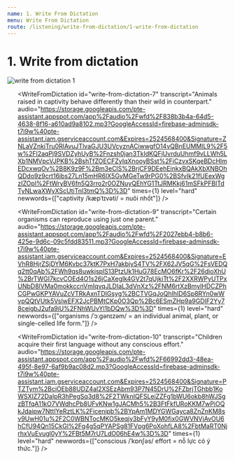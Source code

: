 ```yaml
---
name: 1. Write From Dictation
menu: Write From Dictation
route: /listening/write-from-dictation/1-write-from-dictation
---
```


# 1. Write from dictation

<Image src="/public/write-from-dictation-1.jpg" alt="write from dictation 1"/>

<ol start="1">
  <WriteFromDictation 
    transcript="A balanced diet and regular exercise are  necessary for good health."
    audio="https://storage.googleapis.com/pte-assistant.appspot.com/app%2Faudio%2Fwfd%2Fef7b4538-e8bc-4d63-b21e-07a07544291d.mp3?GoogleAccessId=firebase-adminsdk-t7i9w%40pte-assistant.iam.gserviceaccount.com&Expires=2524568400&Signature=DGfFLp4aoMQ1yXigLhuYulhIBWIa2IJsmDPY%2F%2BPfBa7ioaGhfGGxbstF2sgPfeY0ZfMScdeRJEiEot9I%2FQoCB4KVmAFppu9bHVkwPATmqbwLRJoYpdx9idyEirzn%2Fb0MlqF9faA%2BFZjrKvMhIepwG8zbtCoBW2YrAaE%2FWxtUS0trRLtG23SfvUb7kBTFmG7q3%2Bfk7k58W9p%2BFWBTcl%2B43BJr0k2S8DEQ7%2BN1TrC%2BfOFwr7YNpkiWuKT1vRSzk5PyeY3dQ3vabbSZ%2FsSzKuK%2BYIgMy3%2Fbl7YZaC3lYYZ%2FSp4YhhQ9pphntX5ZRIh9jwAbBJvs7S7GPpPP6yiJQTJRlQ%3D%3D"
    times={1}
    level="medium"
    id="write-from-dictation-1"
  />

  <WriteFromDictation 
    transcript="A good research assistant is not afraid to ask questions."
    audio="https://storage.googleapis.com/pte-assistant.appspot.com/app%2Faudio%2Fwfd%2F114dfca2-72e7-4160-871c-b072ab24e0b9.mp3?GoogleAccessId=firebase-adminsdk-t7i9w%40pte-assistant.iam.gserviceaccount.com&Expires=2524568400&Signature=dq5HFJhYM32QGeejrV1zw4v44HkjK6HUHc0lRQjXFrL0b0LIID3zVDhuI7HLcWvsBb%2Br4rGf8%2BsXfhuiUNKLhhJxkKZoe4bLDqeqc8D8FpGZKfRMiv0PJfvqDgqvrDUimer6QQ0DKCBy8oV8R9okFFIIs2Muqzacx9ASAs6SwWH6WzhbSCzWwrGuGdsA16vZ4d5mglu0w%2FXGNhQHXHpF3ig0hJXD6kRm7Rro8PEoJdXHiiKndrWiREZAIRPLakzPh6ihFyK9KuSYwNvfyM7BLmtaLdMKmn58Bz54DXDxZlCedt6rhsfGnF8yTiZmdhhq7k%2FtaHPr2bh6%2FHbkMfxgAQ%3D%3D"
    times={1}
    level="medium"
    id="write-from-dictation-2"
  />

  <WriteFromDictation 
    transcript="A celebrated theory is still a great source of controversy"
    audio="https://storage.googleapis.com/pte-assistant.appspot.com/app%2Faudio%2Fwfd%2F31de9d32-6bd3-4ad9-8393-1ed703f67881.mp3?GoogleAccessId=firebase-adminsdk-t7i9w%40pte-assistant.iam.gserviceaccount.com&Expires=2524568400&Signature=SOKal5n2rINtYFOIktkDVzaWYkR00wStZgwEMT%2BLVUMRZ4%2BMhD8fkCMKp6EiJsugBvqt%2FAMD3Fb2gJZSFVwOSk90eaPpXJ60mmjG1RwCdVDurbAYWwwC2dngRyUaW7eHnnjm8n%2FAoYCd1r9vc9lNvZOiF28eMIzUYjddJSmaT%2FHd5w8aXXNCWb8i4Yq2khkF85J%2BB0cT2h5pZUyhLeSO38yAgKFux2xLZVQFIKM34ZXBf1aKPZPfGxSEEIAzeX8%2BxDOHtVYSPDQZaQpbpY7P91AdZ7Bwo8Q4d1qo9uvunfIvGmw1WZdMYCSfXwMivDMIDiOVHRSidiXWQY5vnsnmtg%3D%3D"
    times={1}
    level="medium"
    id="write-from-dictation-3"
  />

  <WriteFromDictation 
    transcript="A good way to improve your vocabulary is through repetition."
    audio="https://storage.googleapis.com/pte-assistant.appspot.com/app%2Faudio%2Fwfd%2Faef7dcb1-cd6d-4b8b-a314-7bf00dca77f1.mp3?GoogleAccessId=firebase-adminsdk-t7i9w%40pte-assistant.iam.gserviceaccount.com&Expires=2524568400&Signature=ezVW6%2BU%2FicetTKboL1V%2BE4o6Cgjx9DbGSVga92fCgHs7vX8caXWdxQvVeSPNpKzjMwyQ0V5MC9MzNUmobwWAh6idz1ypK%2BySeMNeD%2B2EIhDLV49YRUGAtxIeoj9dNKrsToMX9risyNwWFeyadMmnw7tr4Ck4O6GwWxkMxrUFP4hkhDpcMFW58eC1m0J086%2BYRatCq6zylO92x%2BkPNb5htvYfYG0qHy8ueUnt4qMNxCnMzpW5EwNh7UCgNdhg0V5q7kjQTXxUfj9%2B2KAYxuVivKaQ3yehOdoXKWILm%2BWzRqnU0kYtx%2F%2BcXxaO3CMzjiUrLGlruvDBsKSip1aEYG0qOA%3D%3D"
    times={1}
    level="medium"
    id="write-from-dictation-4"
  />

  <WriteFromDictation 
    id="write-from-dictation-5"
    transcript="All course stages are on the website."
    audio="https://storage.googleapis.com/pte-assistant.appspot.com/app%2Faudio%2Fwfd%2Ffd3818dc-8b29-408c-b96a-2873ec8e9996.mp3?GoogleAccessId=firebase-adminsdk-t7i9w%40pte-assistant.iam.gserviceaccount.com&Expires=2524568400&Signature=NvyYFZjMtVHFXviDhLjQCj3IeaikwvwqTsbibtLDQ4i%2Fmt9s80%2FjlcfGLrcRMQniC9JpC8axwwNNeARDg20rkrbfgqIISiUrJfAWD%2FDgZQNhDAtxKVlL8dKEZNaYnP4EgWtkfUllEjgkvJUozpK2XivACpPZ2WX1nP8YHEJEum8fTxG2EVg2%2FRmBpEDj6X8qLS6gASle4oM%2BbGZmupIvtkEvCa5AAh9jP2Vru3NQB8Iocf6ln09B4CIqUztPZn5cnGp8LT9y4Dmu%2B9kCVsZabxCqVYm0ZruqpckgHq1MnZZ4g5DqmJqxiRBjOfdpgBkJ%2Fe7fOdnOt5%2BCu1jqVi08SA%3D%3D"
    times={1}
    level="medium"
  />

  <WriteFromDictation 
    id="write-from-dictation-6"
    transcript="All lectures on economic policy have been cancelled."
    audio="https://storage.googleapis.com/pte-assistant.appspot.com/app%2Faudio%2Fwfd%2Fc7563479-868f-443a-9ecb-21dba8aadc4a.mp3?GoogleAccessId=firebase-adminsdk-t7i9w%40pte-assistant.iam.gserviceaccount.com&Expires=2524568400&Signature=ab%2FUo0rSkWiusogmMP09YrcgG7dZ3LfhvSlphGbYbcPpRpNDgnH27axDLM2rvknzINIJ2MPJykH2GPd5Cg6Bxb%2BFFYUYBzVEwX7bs75ZWW2g%2FxRQnCodeDSLzS07ie5DFpC76toY9990zg1IgaqF0wmsEBtuJNpZhN0kUCK%2BZc8PQRbIaz4zVehDiJ4HWV4bOW%2BokMODTK6k6z6lgOFXvw%2Fi%2FHVHZOsB%2BOA5kG70IbolT692aOH3YFe4P3%2FQ2S8TYW3On04bBs6HOEuyI1ThiGcDREfG4ezI1PRLCkGmIR3t6dALT2NJSXRpD%2BzxaQJDIY1JpAi%2F0Ll1ORrrFm7U4g%3D%3D"
    times={1}
    level="easy"
  />

  <WriteFromDictation 
    id="write-from-dictation-7"
    transcript="Animals raised in captivity behave differently than their wild in counterpart."
    audio="https://storage.googleapis.com/pte-assistant.appspot.com/app%2Faudio%2Fwfd%2F838b3b4a-64d5-4638-8f16-a610ad9a8102.mp3?GoogleAccessId=firebase-adminsdk-t7i9w%40pte-assistant.iam.gserviceaccount.com&Expires=2524568400&Signature=ZNLaVZnkiTru0RlAvuJTlvaGJU3UVcyznACiwwgfO14vQBnEUMMlL9%2F5w%2Fl2aqPj9SVDZyhUyB%2Fnzsh0jan3TkIdKQFjUvrduUhmf9vLLWh5LXb1NMVpcVJPKB%2BshTfZOECFZyIqXnooyBSst%2FiCzvxSKqeBDcHlmEDcxwqOv%2B8K9z9F%2Bm3eClS%2BrjCF9DEehEinkxBQAkXbXNBOhQDdo9z9crt16ibs27Ln15mHR6lX5GvMGeTw9rPG0%2BSfvIk21fUEexWgzIZOpl%2FtWryBV6fn5Q3rro2r0OZNuyQEhYG1TtJRMKkj61mSFkPFBITdTyNLwaXWyXScUtiTnl3tmQ%3D%3D"
    times={1}
    level="hard"
    newwords={["captivity /kæpˈtɪvəti/ = nuôi nhốt"]}
  />

  <WriteFromDictation 
    id="write-from-dictation-8"
    transcript="Being bilingual is not necessarily being having the ability of understanding two languages."
    audio="https://storage.googleapis.com/pte-assistant.appspot.com/app%2Faudio%2Fwfd%2F5f60f53f-8f57-425d-90e7-c7c56670debc.mp3?GoogleAccessId=firebase-adminsdk-t7i9w%40pte-assistant.iam.gserviceaccount.com&Expires=2524568400&Signature=EtsU%2FCMYT6q%2FQbcJbhoUf3xQHVmBfFiRwpwkFe%2FPiCKU1KIKNeACv%2FRPNzy%2BidSfrMj%2FlYydRIvxOta2%2FWrKYfSAGlsUSidql9QdNtjnZ0jTa5O5zRBY4tbeprcCjyeNsndUmmXpGzNoVW5xnmM5zHAJnZi6gFYhUcqYvTgwBYFYxVVOqXc17laccQ1JneVROeNsCrDAJ4wiZmkmHuMxMsYjCyPYYsWAntlTGnNbszVcdOpkb4J%2FgQmSaUsMkKMQzhtTyowSMA9QqxbFfvg37Ljr6%2F579f8%2B5%2FvQjJmmGa2CFGEMB%2Fv%2Fis%2F20YRgxROmRgn9mwHlqWWenyGN%2Fw6Elw%3D%3D"
    times={1}
    level="hard"
  />

  <WriteFromDictation 
    id="write-from-dictation-9"
    transcript="Certain organisms can reproduce using just one parent."
    audio="https://storage.googleapis.com/pte-assistant.appspot.com/app%2Faudio%2Fwfd%2F2027ebb4-b8b6-425e-9d6c-09c5fdd83511.mp3?GoogleAccessId=firebase-adminsdk-t7i9w%40pte-assistant.iam.gserviceaccount.com&Expires=2524568400&Signature=EVhR8HjrZSjDYM6Kvbc37ktK7PxH7akbjyS4TV%2FX62JV5qG%2FsVEDQq2tt0qAb%2FWh9qs8uwkjsplS13PtzUk1HuG78EcMO6fKr%2F26dioXhU%2BrTWGI7kcvCOEd4O1s26jCaXegIk4GV2t7qUjkiTt%2F2XXRWPyUTPxUNbD8lVMa0mokkccnVmIqvqJLDIaL3dVnXz%2FNM6rtXzBmylHDCZPhCGPwGKPYAVuZcVTRkAxnTDIGsyg%2BCTVGqJoQhIhID6Sp8RYn0wWvpQQtVUtk5VslwEFX2JcPBMtCKp0O3Qp%2Bc6ESmZHp9a9GDIF2Yy78ceigbJ2ufa9iU%2FNhWUvYl1bDQw%3D%3D"
    times={1}
    level="hard"
    newwords={["organisms /ˈɔːɡənɪzəm/ = an individual animal, plant, or single-celled life form."]}
  />

  <WriteFromDictation 
    id="write-from-dictation-10"
    transcript="Children acquire their first language without any conscious effort."
    audio="https://storage.googleapis.com/pte-assistant.appspot.com/app%2Faudio%2Fwfd%2F66992dd3-48ea-495f-8e97-6af9b9ac08d2.mp3?GoogleAccessId=firebase-adminsdk-t7i9w%40pte-assistant.iam.gserviceaccount.com&Expires=2524568400&Signature=PTZTym%2BciOEb88UDZ4al2XSEzAbm93P7N45DrU%2FZbrjTGhbb1KoWSXIZ72DaIpR3hPegSq3d8%2F2TWknIQFSLeiZZFg1bWU6okb8hWJSgzBTfqA11kO7VWdhcPb8UFvKNw1gJACMh5%2B3FtFkfURoKKM7wPiOQkJdaipw7NttlYeRztLK%2Ficenipb%2BYpAm1MDYGWGayca8ZnZnKM8sv9UwH01u%2F2C0WBNTocMKO5keqjy3bFyY9yM0fix0GWVNVjAvOU6hCfU94Qn15CkGl%2Fg4g5qPYAPSg81FVpg6PoXohfLA8%2FbtMaRT0NjrhxVuEvugl0yY%2FBt5M7rU7LdO06hE4w%3D%3D"
    times={1}
    level="hard"
    newwords={["conscious /ˈkɒnʃəs/ effort = nỗ lực có ý thức."]}
  />

  <WriteFromDictation 
    id="write-from-dictation-11"
    transcript="Consumer confidence tend to increase as the economy expands."
    audio="https://storage.googleapis.com/pte-assistant.appspot.com/app%2Faudio%2Fwfd%2F37b408f6-a57c-4f64-8998-6ae442c281f2.mp3?GoogleAccessId=firebase-adminsdk-t7i9w%40pte-assistant.iam.gserviceaccount.com&Expires=2524568400&Signature=TdY3GB%2BJbah%2FDR%2BFfTNjZczYQ3tyYQ%2FoLgESKQtuwCttCUuDS%2BjFO4DYQdm438%2FSoEM45EOYheoQqgZeDQxxbzf6nc1sUXpXBYswR4CQQDqYP8OPcrO1db%2BZIq1Ow%2B10Q2SgDfXKuUsdxlTCWUDWsnvSAFG7bczQRLFrlzqJt1alncZtWBH6%2FNQBT1hgKZ0Xom9cfe%2BkmTbVIeIwP6VF2LXRV%2FoBR%2F2uHmNnJw3CjFL%2BWQjOTcek6y6THUEpFObYo158sCs9WkEAeOxRpBoDZ5iiXTYlug4JfGz9t2qvH9GlKRqep244YDoe5v%2Fwe%2FSH9TKKMKsKUngG00rumIPzvg%3D%3D"
    times={1}
    level="hard"
  />
</ol>

